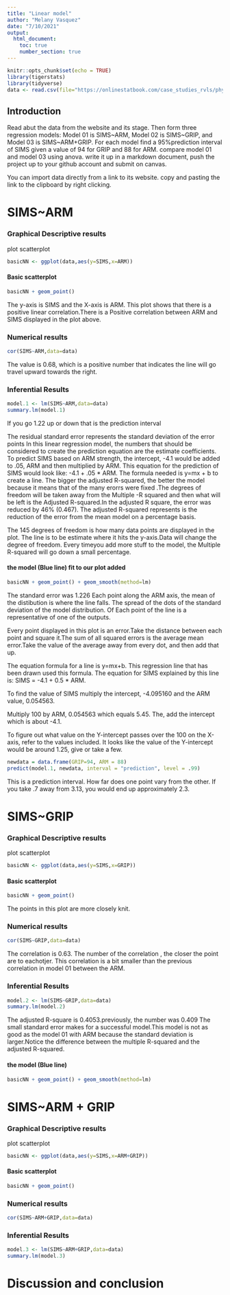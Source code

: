 ```yaml
---
title: "Linear model"
author: "Melany Vasquez"
date: "7/10/2021"
output: 
  html_document:
    toc: true
    number_section: true
---
```


```r
knitr::opts_chunk$set(echo = TRUE)
library(tigerstats)
library(tidyverse)
data <- read.csv(file="https://onlinestatbook.com/case_studies_rvls/physical_strength/data.txt",sep="",header=TRUE)  
```


## Introduction

Read abut the data from the website and its stage. Then form three regression models: Model 01 is SIMS~ARM, Model 02 is SIMS~GRIP, and Model 03 is SIMS~ARM+GRIP. For each model find a 95%prediction interval of SIMS given a value of 94 for GRIP and 88 for ARM. compare model 01 and model 03 using anova. write it up in a markdown document, push the project up to your github account and submit on canvas.

You can import data directly from a link to its website. copy and pasting the link to the clipboard by right clicking.


# SIMS~ARM







### Graphical Descriptive results 

plot scatterplot 


```r
basicNN <- ggplot(data,aes(y=SIMS,x=ARM))
```
#### Basic scatterplot

```r
basicNN + geom_point()
```
  
The y-axis is SIMS and the X-axis is ARM. This plot shows that there is a positive linear correlation.There is a Positive correlation between ARM and SIMS displayed in the plot above.


### Numerical results

```r
cor(SIMS~ARM,data=data)
```

The value is 0.68, which is a positive number that indicates the line will go travel upward towards the right.


### Inferential Results
  
```r
model.1 <- lm(SIMS~ARM,data=data)
summary.lm(model.1)
```

If you go 1.22 up or down that is the prediction interval

The residual standard error represents the standard deviation of the error points 
In this linear regression model, the numbers that should be considered to create the prediction equation are the estimate coefficients. To predict SIMS based on ARM strength, the intercept, -4.1 would be added to .05, ARM and then multiplied by ARM.
This equation for the prediction of SIMS would look like: -4.1 + .05 * ARM.
The formula needed is y=mx + b to create a line. The bigger the adjusted R-squared, the better the model because it means that  of the many erorrs were fixed .The degrees of freedom will be taken away from the Multiple -R squared and then what will be left is the Adjusted R-squared.In the adjusted R square, the error was reduced by 46% (0.467).
The adjusted R-squared represents is the reduction of the error from the mean model on a percentage basis.

The 145 degrees of freedom is how many data points are displayed in the plot. 
The line is to be estimate where it hits the y-axis.Data will change the degree of freedom. Every timeyou add more stuff to the model, the Multiple R-squared will go down a small percentage.



#### the model (Blue line) fit to our plot added
  
```r
basicNN + geom_point() + geom_smooth(method=lm)
``` 

The standard error was 1.226
Each point along the ARM axis, the mean of the distibution is where the line falls. The spread of the dots of the standard deviation of the model distribution. 
Of Each point of the line is a representative of one of the outputs.

Every point displayed in this plot is an error.Take the distance between each point and square it.The sum of all squared errors is the average mean error.Take the value of the average away from every dot, and then add that up.


The equation formula for a line is y=mx+b. This regression line that has been drawn used this formula. The equation for SIMS explained by this line is: SIMS = -4.1 + 0.5 * ARM.

To find the value of SIMS multiply the intercept, -4.095160 and the ARM value, 0.054563.

Multiply 100 by ARM, 0.054563 which equals 5.45. The, add the intercept which is about -4.1.

To figure out what value on the Y-intercept passes over the 100 on the X-axis, refer to the values included. It looks like the value of the Y-intercept would be around 1.25, give or take a few.


```r
newdata = data.frame(GRIP=94, ARM = 88)
predict(model.1, newdata, interval = "prediction", level = .99)
```

This is a prediction interval. How far does one point vary from the other.
If you take .7 away from 3.13, you would end up approximately 2.3.









# SIMS~GRIP

### Graphical Descriptive results 

plot scatterplot 

```r
basicNN <- ggplot(data,aes(y=SIMS,x=GRIP))
```
#### Basic scatterplot

```r
basicNN + geom_point()
```

The points in this plot are more closely knit.



### Numerical results

```r
cor(SIMS~GRIP,data=data)
```

The correlation is 0.63. The number of the correlation , the closer the point are to eachotjer. This correlation is a bit smaller than the previous correlation in model 01 between the ARM.

### Inferential Results
  
```r
model.2 <- lm(SIMS~GRIP,data=data)
summary.lm(model.2)
```

The adjusted R-square is 0.4053.previously, the number was 0.409
The small standard error makes for a successful model.This model is not as good as the model 01 with ARM because the standard deviation is larger.Notice the difference between the multiple R-squared and the adjusted R-squared.



#### the model (Blue line) 
  
```r
basicNN + geom_point() + geom_smooth(method=lm)
``` 









# SIMS~ARM + GRIP


### Graphical Descriptive results 

plot scatterplot 

```r
basicNN <- ggplot(data,aes(y=SIMS,x=ARM+GRIP))
```
#### Basic scatterplot

```r
basicNN + geom_point()
```



### Numerical results

```r
cor(SIMS~ARM+GRIP,data=data)
```





### Inferential Results
  
```r
model.3 <- lm(SIMS~ARM+GRIP,data=data)
summary.lm(model.3)
```





# Discussion and conclusion 






